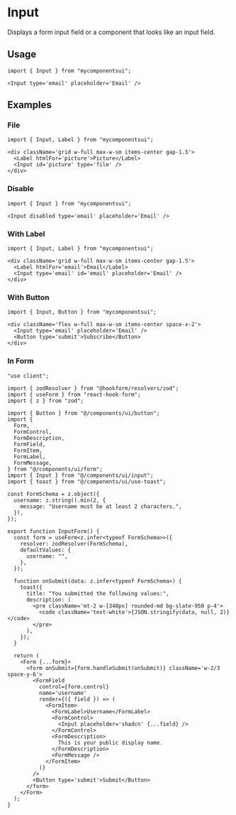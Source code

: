 

<Meta of={ComponentStories} />

# Input

Displays a form input field or a component that looks like an input field.

<Canvas of={ComponentStories.Default} />

<Controls />

## Usage

```tsx
import { Input } from "mycomponentsui";
```

```tsx
<Input type='email' placeholder='Email' />
```

## Examples

### File

<Canvas of={ComponentStories.File} />

```tsx
import { Input, Label } from "mycomponentsui";
```

```tsx
<div className='grid w-full max-w-sm items-center gap-1.5'>
  <Label htmlFor='picture'>Picture</Label>
  <Input id='picture' type='file' />
</div>
```

### Disable

<Canvas of={ComponentStories.Disable} />

```tsx
import { Input } from "mycomponentsui";
```

```tsx
<Input disabled type='email' placeholder='Email' />
```

### With Label

<Canvas of={ComponentStories.WithLabel} />

```tsx
import { Input, Label } from "mycomponentsui";
```

```tsx
<div className='grid w-full max-w-sm items-center gap-1.5'>
  <Label htmlFor='email'>Email</Label>
  <Input type='email' id='email' placeholder='Email' />
</div>
```

### With Button

<Canvas of={ComponentStories.WithButton} />

```tsx
import { Input, Button } from "mycomponentsui";
```

```tsx
<div className='flex w-full max-w-sm items-center space-x-2'>
  <Input type='email' placeholder='Email' />
  <Button type='submit'>Subscribe</Button>
</div>
```

### In Form

<Canvas of={ComponentStories.InForm} />

```tsx
"use client";

import { zodResolver } from "@hookform/resolvers/zod";
import { useForm } from "react-hook-form";
import { z } from "zod";

import { Button } from "@/components/ui/button";
import {
  Form,
  FormControl,
  FormDescription,
  FormField,
  FormItem,
  FormLabel,
  FormMessage,
} from "@/components/ui/form";
import { Input } from "@/components/ui/input";
import { toast } from "@/components/ui/use-toast";

const FormSchema = z.object({
  username: z.string().min(2, {
    message: "Username must be at least 2 characters.",
  }),
});

export function InputForm() {
  const form = useForm<z.infer<typeof FormSchema>>({
    resolver: zodResolver(FormSchema),
    defaultValues: {
      username: "",
    },
  });

  function onSubmit(data: z.infer<typeof FormSchema>) {
    toast({
      title: "You submitted the following values:",
      description: (
        <pre className='mt-2 w-[340px] rounded-md bg-slate-950 p-4'>
          <code className='text-white'>{JSON.stringify(data, null, 2)}</code>
        </pre>
      ),
    });
  }

  return (
    <Form {...form}>
      <form onSubmit={form.handleSubmit(onSubmit)} className='w-2/3 space-y-6'>
        <FormField
          control={form.control}
          name='username'
          render={({ field }) => (
            <FormItem>
              <FormLabel>Username</FormLabel>
              <FormControl>
                <Input placeholder='shadcn' {...field} />
              </FormControl>
              <FormDescription>
                This is your public display name.
              </FormDescription>
              <FormMessage />
            </FormItem>
          )}
        />
        <Button type='submit'>Submit</Button>
      </form>
    </Form>
  );
}
```
